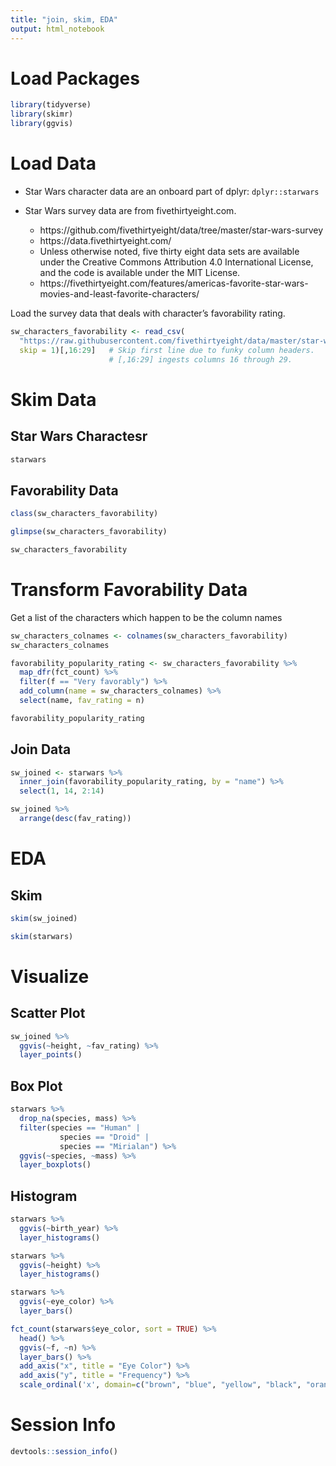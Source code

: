 ```yaml
---
title: "join, skim, EDA"
output: html_notebook
---
```


# Load Packages

```r
library(tidyverse)
library(skimr)
library(ggvis)
```

# Load Data

- Star Wars character data are an onboard part of dplyr:  `dplyr::starwars`

- Star Wars survey data are from fivethirtyeight.com.  

    - https://github.com/fivethirtyeight/data/tree/master/star-wars-survey
    - https://data.fivethirtyeight.com/
    - Unless otherwise noted, five thirty eight data sets are available under the Creative Commons Attribution 4.0 International License, and the code is available under the MIT License.
    - https://fivethirtyeight.com/features/americas-favorite-star-wars-movies-and-least-favorite-characters/

Load the survey data that deals with character's favorability rating.  

```r
sw_characters_favorability <- read_csv(
  "https://raw.githubusercontent.com/fivethirtyeight/data/master/star-wars-survey/StarWars.csv", 
  skip = 1)[,16:29]   # Skip first line due to funky column headers.  
                      # [,16:29] ingests columns 16 through 29.
```

# Skim Data

## Star Wars Charactesr

```r
starwars
```

## Favorability Data

```r
class(sw_characters_favorability)

glimpse(sw_characters_favorability)
```

```r
sw_characters_favorability
```

# Transform Favorability Data

Get a list of the characters which happen to be the column names

```r
sw_characters_colnames <- colnames(sw_characters_favorability)
sw_characters_colnames
```

```r

favorability_popularity_rating <- sw_characters_favorability %>% 
  map_dfr(fct_count) %>% 
  filter(f == "Very favorably") %>% 
  add_column(name = sw_characters_colnames) %>% 
  select(name, fav_rating = n)

favorability_popularity_rating
```


## Join Data


```r
sw_joined <- starwars %>% 
  inner_join(favorability_popularity_rating, by = "name") %>% 
  select(1, 14, 2:14) 

sw_joined %>% 
  arrange(desc(fav_rating))
```



#  EDA

## Skim

```r
skim(sw_joined)
```


```r
skim(starwars)
```


# Visualize

## Scatter Plot

```r
sw_joined %>% 
  ggvis(~height, ~fav_rating) %>% 
  layer_points()
```

## Box Plot

```r
starwars %>% 
  drop_na(species, mass) %>% 
  filter(species == "Human" |
           species == "Droid" |
           species == "Mirialan") %>% 
  ggvis(~species, ~mass) %>% 
  layer_boxplots()
```

## Histogram

```r
starwars %>% 
  ggvis(~birth_year) %>% 
  layer_histograms()
```


```r
starwars %>% 
  ggvis(~height) %>% 
  layer_histograms()
```


```r
starwars %>%   
  ggvis(~eye_color) %>% 
  layer_bars()
```


```r
fct_count(starwars$eye_color, sort = TRUE) %>% 
  head() %>% 
  ggvis(~f, ~n) %>% 
  layer_bars() %>% 
  add_axis("x", title = "Eye Color") %>% 
  add_axis("y", title = "Frequency") %>% 
  scale_ordinal('x', domain=c("brown", "blue", "yellow", "black", "orange", "red")) 
```


# Session Info

```r
devtools::session_info()
```

